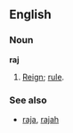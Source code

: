 ==English==
===Noun===
'''raj'''

#[[Reign]]; [[rule]].

===See also===
*[[raja]], [[rajah]]<!-- derived or related? -->